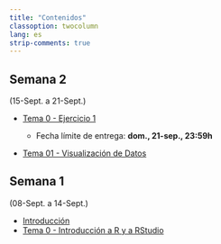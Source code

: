 ```yaml
---
title: "Contenidos"
classoption: twocolumn
lang: es
strip-comments: true
---
```


<!--

  * [Tema 11 - Aprendizaje No Supervisado](docs/Tema11.qmd)

  * [Tema 11 - Ejemplo 1](docs/Tema11ej1.qmd) 

  * [Tema 12 - Análisis de Texto](docs/Tema12.qmd) 


-->

<!--

## Semana 14
(16-Dic. a 22-Dic.)

  * [Ejemplo de **Proyecto Final**](docs/Proyect01.qmd)

## Semana 14
(09-Dic. a 15-Dic.)

  * [Tema 10 - Más algoritmos de aprendizaje supervisado](docs/Tema10.qmd)

  * [Tema 10 - Ejemplo 1](docs/Tema10ej1.qmd)

## Semana 13
(02-Dic. a 08-Dic.)

  * [Tema 08 - Ejercicio 2](docs/Tema08ej2.qmd)
    - Fecha límite de entrega: **dom., 15-dic., 23:59h**

  * [Tema 09 - Métodos basados en árboles](docs/Tema09.qmd)

  * [Tema 09 - Ejemplo 1](docs/Tema09ej1.qmd)

## Semana 12
(25-Nov. a 01-Dic.)

  * [Tema 08 - Ejemplo 1](docs/Tema08ej1.qmd)

## Semana 11
(18-Nov. a 24-Nov.)

  * [Tema 07 - Selección y Regularización](docs/Tema07.qmd)
  * [Tema 08 - Modelización con `tidymodels`](docs/Tema08.qmd)

## Semana 10
(11-Nov. a 17-Nov.)

  * [Tema 06 - Ejercicio 1](docs/Tema06ej1.qmd)
    - Fecha límite de entrega: **dom., 08-dic., 23:59h**

## Semana 9
(4-Nov. a 10-Nov.)

  * [Tema 05 - Ejercicio](docs/Tema05ej1.qmd)
    - Fecha límite de entrega: **dom., 17-nov., 23:59h**
  * [Tema 06 - Modelización: métodos estadísticos](docs/Tema06.qmd)

## Semana 8
(28-Oct. a 3-Nov.)

  * [Tema 05 - Análisis Exploratorio de Datos](docs/Tema05.qmd)

## Semana 7
(21-Oct. a 27-Oct.)

  * [Tema 03 - Ejercicio](docs/Tema03ej.qmd)

  * [Tema 04 - Introducción a Quarto](docs/Tema04.qmd)
  * [Tema 04 - Ejercicio](docs/Tema04ej.qmd)
    - Fecha límite de entrega: **dom., 03-nov., 23:59h**

## Semana 6
(14-Oct. a 20-Oct.)

  * [Tema 03 - Datos relacionales](docs/Tema03.qmd)

## Semana 5
(07-Oct. a 13-Oct.)

  * [Tema 02 - Ejercicio 1](docs/Tema02ej1.qmd)

## Semana 4
(30-Sept. a 6-Oct.)

  * [Tema 02 - Tratamiento de Datos](docs/Tema02.qmd)

## Semana 3
(23-Sept. a 29-Sept.)


  * [Tema 01 - Ejercicio](docs/Tema01ej.qmd)
    - Fecha límite de entrega: **dom., 06-oct., 23:59h**
*********************************************************************  

-->

## Semana 2
(15-Sept. a 21-Sept.)

  * [Tema 0 - Ejercicio 1](docs/Tema00ej1.qmd)

    - Fecha límite de entrega: **dom., 21-sep., 23:59h**

  * [Tema 01 - Visualización de Datos](docs/Tema01.qmd)


## Semana 1
(08-Sept. a 14-Sept.)

  * [Introducción](docs/0Intro.qmd)
  * [Tema 0 - Introducción a R y a RStudio](docs/Tema00.qmd)

<!--

-->
